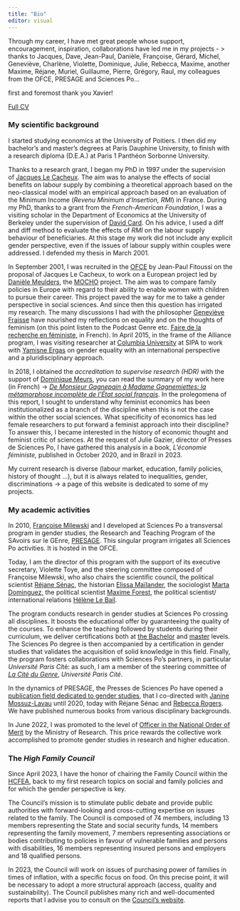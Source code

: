 ```yaml
---
title: "Bio"
editor: visual
---
```


Through my career, I have met great people whose support, encouragement, inspiration, collaborations have led me in my projects - \> thanks to Jacques, Dave, Jean-Paul, Danièle, Françoise, Gérard, Michel, Geneviève, Charlène, Violette, Dominique, Julie, Rebecca, Maxime, another Maxime, Réjane, Muriel, Guillaume, Pierre, Grégory, Raul, my colleagues from the OFCE, PRESAGE and Sciences Po...

first and foremost thank you Xavier!

[Full CV](pdf/CV_EN_2023.pdf)

### My scientific background

I started studying economics at the University of Poitiers. I then did my bachelor's and master's degrees at Paris Dauphine University, to finish with a research diploma (D.E.A.) at Paris 1 Panthéon Sorbonne University.

Thanks to a research grant, I began my PhD in 1997 under the supervision of [Jacques Le Cacheux](https://tree.univ-pau.fr/fr/organisation/membres/cv-lecacheu-fr.html). The aim was to analyse the effects of social benefits on labour supply by combining a theoretical approach based on the neo-classical model with an empirical approach based on an evaluation of the Minimum Income (*Revenu Minimum d'Insertion, RMI*) in France. During my PhD, thanks to a grant from the *French-American Foundation*, I was a visiting scholar in the Department of Economics at the University of Berkeley under the supervision of [David Card](https://davidcard.berkeley.edu/). On his advice, I used a diff and diff method to evaluate the effects of *RMI* on the labour supply behaviour of beneficiaries. At this stage my work did not include any explicit gender perspective, even if the issues of labour supply within couples were addressed. I defended my thesis in March 2001.

In September 2001, I was recruited in the [OFCE](https://www.ofce.sciences-po.fr/en/) by Jean-Paul Fitoussi on the proposal of Jacques Le Cacheux, to work on a European project led by [Danièle Meulders](https://msh.ulb.ac.be/fr/who/daniele-meulders), the [MOCHO](https://cordis.europa.eu/project/id/HPSE-CT-2001-00096) project. The aim was to compare family policies in Europe with regard to their ability to enable women with children to pursue their career. This project paved the way for me to take a gender perspective in social sciences. And since then this question has irrigated my research. The many discussions I had with the philosopher [Geneviève Fraisse](https://www.ehess.fr/fr/personne/genevi%C3%A8ve-fraisse) have nourished my reflections on equality and on the thoughts of feminism (on this point listen to the Podcast Genre etc. [Faire de la recherche en féministe](https://smartlink.ausha.co/sciencespo-presage-genre-etc/focus-faire-de-la-recherche-en-feministe), in French). In April 2015, in the frame of the Alliance program, I was visiting researcher at [Columbia University](https://alliance.columbia.edu/directory/helene-perivier) at SIPA to work with [Yamisne Ergas](https://www.sipa.columbia.edu/communities-connections/faculty/yasmine-ergas) on gender equality with an international perspective and a pluridisciplinary approach.

In 2018, I obtained the *accreditation to supervise research* *(HDR)* with the support of [Dominique Meurs](https://www.ined.fr/fr/recherche/chercheurs/Meurs+Dominique), you can read the summary of my work here (in French) -\> [*De Monsieur Gagnepain à Madame Gagnemiettes: la métamorphose incomplète de l'État social français*](pdf/hdr.pdf). In the prolegomena of this report, I sought to understand why feminist economics has been institutionalized as a branch of the discipline when this is not the case within the other social sciences. What specificity of economics has led female researchers to put forward a feminist approach into their discipline? To answer this, I became interested in the history of economic thought and feminist critic of sciences. At the request of Julie Gazier, director of Presses de Sciences Po, I have gathered this analysis in a book, *L'économie féministe,* published in October 2020, and in Brazil in 2023.

My current research is diverse (labour market, education, family policies, history of thought ...), but it is always related to inequalities, gender, discriminations -\> a page of this website is dedicated to some of my projects.

### My academic activities

In 2010, [Françoise Milewski](https://www.sciencespo.fr/programme-presage/fr/content/francoise-milewski-ofce.html) and I developed at Sciences Po a transversal program in gender studies, the Research and Teaching Program of the SAvoirs sur le GEnre, [PRESAGE](https://www.sciencespo.fr/programme-presage/en.html). This singular program irrigates all Sciences Po activities. It is hosted in the OFCE.

Today, I am the director of this program with the support of its executive secretary, Violette Toye, and the steering committee composed of Françoise Milewski, who also chairs the scientific council, the political scientist [Réjane Sénac](https://www.sciencespo.fr/programme-presage/fr/content/rejane-senac-cevipof.html), the historian [Elissa Maïlander](https://www.sciencespo.fr/programme-presage/fr/content/elissa-mailaender-chsp.html), the sociologist [Marta Dominguez,](https://www.sciencespo.fr/programme-presage/fr/content/marta-dominguez-folgueras-osc.html) the political scientist [Maxime Forest](https://www.sciencespo.fr/programme-presage/fr/content/maxime-forest-cevipof-ofce.html), the political scientist/ international relations [Hélène Le Bail](https://www.sciencespo.fr/programme-presage/fr/content/helene-le-bail-ceri.html).

The program conducts research in gender studies at Sciences Po crossing all disciplines. It boosts the educational offer by guaranteeing the quality of the courses. To enhance the teaching followed by students during their curriculum, we deliver certifications both at [the Bachelor](https://www.sciencespo.fr/programme-presage/en/content/certification-gender-and-equality.html) and [master](https://www.sciencespo.fr/programme-presage/en/content/advanced-certification-gender-studies.html) levels. The Sciences Po degree is then accompanied by a certification in gender studies that validates the acquisition of solid knowledge in this field. Finally, the program fosters collaborations with Sciences Po's partners, in particular *Université Paris Ci*té: as such, I am a member of the steering committee of [*La Cité du Genre*](https://citedugenre.fr/fr/), *Université Paris Cité*.

In the dynamics of PRESAGE, the Presses de Sciences Po have opened a [publication field dedicated to gender studies](https://www.pressesdesciencespo.fr/fr/catalog/?cat_id=494), that I co-directed with [Janine Mossuz-Lavau](https://www.sciencespo.fr/programme-presage/fr/content/janine-mossuz-lavau-cevipof.html) until 2020, today with Réjane Sénac and [Rebecca Rogers](https://www.cerlis.eu/team-view/rogers-rebecca/). We have published numerous books from various disciplinary backgrounds.

In June 2022, I was promoted to the level of [Officer in the National Order of Merit](https://www.legifrance.gouv.fr/jorf/id/JORFTEXT000045940273?init=true&page=1&query=officier+ordre+du+m%C3%A9rite+2022&searchField=ALL&tab_selection=all) by the Ministry of Research. This price rewards the collective work accomplished to promote gender studies in research and higher education.

### The *High Family Council*

Since April 2023, I have the honor of chairing the Family Council within the [HCFEA](https://www.hcfea.fr/), back to my first research topics on social and family policies and for which the gender perspective is key.

The Council's mission is to stimulate public debate and provide public authorities with forward-looking and cross-cutting expertise on issues related to the family. The Council is composed of 74 members, including 13 members representing the State and social security funds, 14 members representing the family movement, 7 members representing associations or bodies contributing to policies in favour of vulnerable families and persons with disabilities, 16 members representing insured persons and employers and 18 qualified persons.

In 2023, the Council will work on issues of purchasing power of families in times of inflation, with a specific focus on food. On this precise point, it will be necessary to adopt a more structural approach (access, quality and sustainability). The Council publishes many rich and well-documented reports that I advise you to consult on the [Council's website](https://www.hcfea.fr/spip.php?rubrique11).
